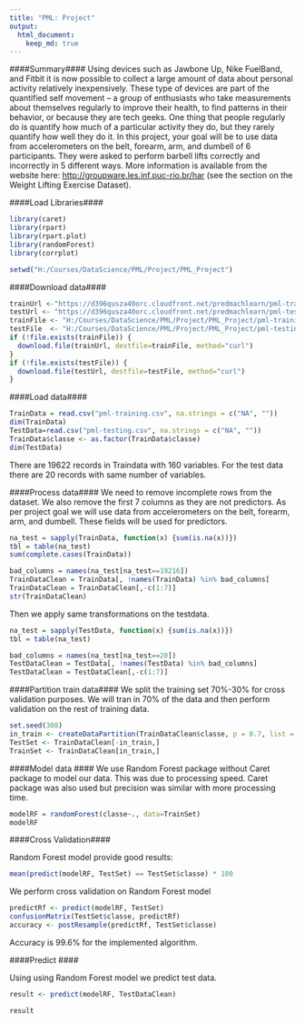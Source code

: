 ```yaml
---
title: "PML: Project"
output: 
  html_document:
    keep_md: true
---
```


####Summary####
Using devices such as Jawbone Up, Nike FuelBand, and Fitbit it is now possible to collect a large amount of data about personal activity relatively inexpensively. These type of devices are part of the quantified self movement – a group of enthusiasts who take measurements about themselves regularly to improve their health, to find patterns in their behavior, or because they are tech geeks. One thing that people regularly do is quantify how much of a particular activity they do, but they rarely quantify how well they do it. In this project, your goal will be to use data from accelerometers on the belt, forearm, arm, and dumbell of 6 participants. They were asked to perform barbell lifts correctly and incorrectly in 5 different ways. More information is available from the website here: <http://groupware.les.inf.puc-rio.br/har> (see the section on the Weight Lifting Exercise Dataset). 

####Load Libraries####
```r
library(caret)
library(rpart)
library(rpart.plot)
library(randomForest)
library(corrplot)
```

```r
setwd("H:/Courses/DataScience/PML/Project/PML_Project")
```

####Download data####
```r
trainUrl <-"https://d396qusza40orc.cloudfront.net/predmachlearn/pml-training.csv"
testUrl <- "https://d396qusza40orc.cloudfront.net/predmachlearn/pml-testing.csv"
trainFile <- "H:/Courses/DataScience/PML/Project/PML_Project/pml-training.csv"
testFile  <- "H:/Courses/DataScience/PML/Project/PML_Project/pml-testing.csv"
if (!file.exists(trainFile)) {
  download.file(trainUrl, destfile=trainFile, method="curl")
}
if (!file.exists(testFile)) {
  download.file(testUrl, destfile=testFile, method="curl")
}
```

####Load data####
```r
TrainData = read.csv("pml-training.csv", na.strings = c("NA", ""))
dim(TrainData)
TestData=read.csv("pml-testing.csv", na.strings = c("NA", ""))
TrainData$classe <- as.factor(TrainData$classe) 
dim(TestData)
```
There are 19622 records in Traindata with 160 variables.
For the test data there are 20 records with same number of variables.

####Process data####
We need to remove incomplete rows from the dataset.
We also remove the first 7 columns as they are not predictors.
As per project goal we will use data from accelerometers on the belt, forearm, arm, and dumbell. These fields will be used for predictors.
```r
na_test = sapply(TrainData, function(x) {sum(is.na(x))})
tbl = table(na_test)
sum(complete.cases(TrainData))

bad_columns = names(na_test[na_test==19216])
TrainDataClean = TrainData[, !names(TrainData) %in% bad_columns]
TrainDataClean = TrainDataClean[,-c(1:7)]
str(TrainDataClean)
```

Then we apply same transformations on the testdata.
```r
na_test = sapply(TestData, function(x) {sum(is.na(x))})
tbl = table(na_test)

bad_columns = names(na_test[na_test==20])
TestDataClean = TestData[, !names(TestData) %in% bad_columns]
TestDataClean = TestDataClean[,-c(1:7)]
```

####Partition train data####
We split the training set 70%-30% for cross validation purposes.
We will tran in 70% of the data and then perform validation on the rest of training data.
```r
set.seed(308)
in_train <- createDataPartition(TrainDataClean$classe, p = 0.7, list = FALSE)
TestSet <- TrainDataClean[-in_train,]
TrainSet <- TrainDataClean[in_train,]

```


####Model data ####
We use Random Forest package without Caret package to model our data.
This was due to processing speed.
Caret package was also used but precision was similar with more processing time.

```r
modelRF = randomForest(classe~., data=TrainSet)
modelRF

```


####Cross Validation####

Random Forest model provide good results: 
```r

mean(predict(modelRF, TestSet) == TestSet$classe) * 100
```

We perform cross validation on Random Forest model 
```r

predictRf <- predict(modelRF, TestSet)
confusionMatrix(TestSet$classe, predictRf)
accuracy <- postResample(predictRf, TestSet$classe)

```
Accuracy is 99.6% for the implemented algorithm.

####Predict ####

Using using Random Forest model we predict test data.
```r

result <- predict(modelRF, TestDataClean)

result
```



